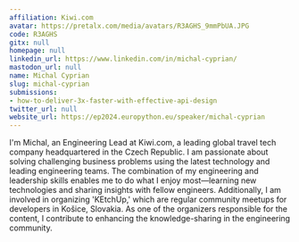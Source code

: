 ```yaml
---
affiliation: Kiwi.com
avatar: https://pretalx.com/media/avatars/R3AGHS_9mmPbUA.JPG
code: R3AGHS
gitx: null
homepage: null
linkedin_url: https://www.linkedin.com/in/michal-cyprian/
mastodon_url: null
name: Michal Cyprian
slug: michal-cyprian
submissions:
- how-to-deliver-3x-faster-with-effective-api-design
twitter_url: null
website_url: https://ep2024.europython.eu/speaker/michal-cyprian
---
```


I'm Michal, an Engineering Lead at Kiwi.com, a leading global travel tech company headquartered in the Czech Republic. I am passionate about solving challenging business problems using the latest technology and leading engineering teams. The combination of my engineering and leadership skills enables me to do what I enjoy most—learning new technologies and sharing insights with fellow engineers. Additionally, I am involved in organizing 'KEtchUp,' which are regular community meetups for developers in Košice, Slovakia. As one of the organizers responsible for the content, I contribute to enhancing the knowledge-sharing in the engineering community.
